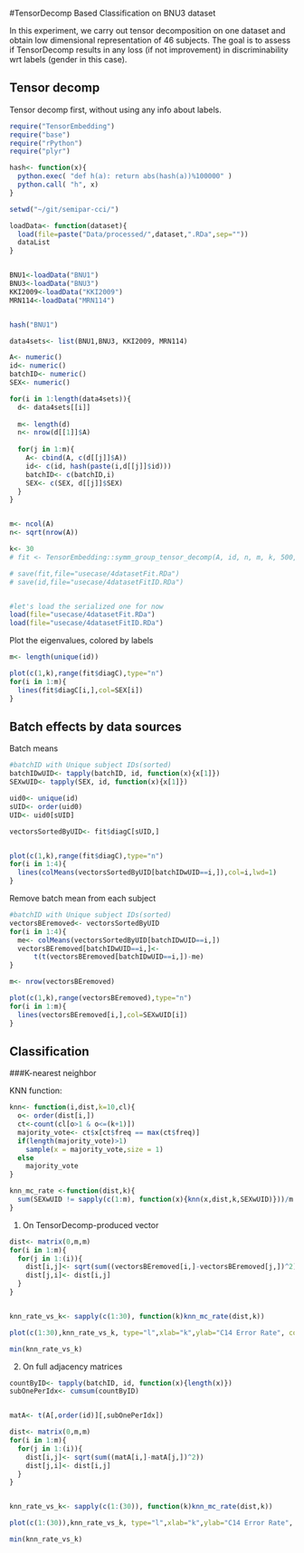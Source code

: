 #TensorDecomp Based Classification on BNU3 dataset

In this experiment, we carry out tensor decomposition on one dataset and obtain low dimensional representation of 46 subjects. The goal is to assess if TensorDecomp results in any loss (if not improvement) in discriminability wrt labels (gender in this case).


## Tensor decomp

Tensor decomp first, without using any info about labels.

```r
require("TensorEmbedding")
require("base")
require("rPython")
require("plyr")

hash<- function(x){
  python.exec( "def h(a): return abs(hash(a))%100000" )
  python.call( "h", x)
}

setwd("~/git/semipar-cci/")

loadData<- function(dataset){
  load(file=paste("Data/processed/",dataset,".RDa",sep=""))
  dataList
}


BNU1<-loadData("BNU1")
BNU3<-loadData("BNU3")
KKI2009<-loadData("KKI2009")
MRN114<-loadData("MRN114")


hash("BNU1")

data4sets<- list(BNU1,BNU3, KKI2009, MRN114)

A<- numeric()
id<- numeric()
batchID<- numeric()
SEX<- numeric()

for(i in 1:length(data4sets)){
  d<- data4sets[[i]]
  
  m<- length(d)
  n<- nrow(d[[1]]$A)
  
  for(j in 1:m){
    A<- cbind(A, c(d[[j]]$A))
    id<- c(id, hash(paste(i,d[[j]]$id)))
    batchID<- c(batchID,i) 
    SEX<- c(SEX, d[[j]]$SEX)
  }
}


m<- ncol(A)
n<- sqrt(nrow(A))

k<- 30
# fit <- TensorEmbedding::symm_group_tensor_decomp(A, id, n, m, k, 500, 1E-5, 1E-5)

# save(fit,file="usecase/4datasetFit.RDa")
# save(id,file="usecase/4datasetFitID.RDa")


#let's load the serialized one for now
load(file="usecase/4datasetFit.RDa")
load(file="usecase/4datasetFitID.RDa")

```


Plot the eigenvalues, colored by labels
```r

m<- length(unique(id))

plot(c(1,k),range(fit$diagC),type="n")
for(i in 1:m){
  lines(fit$diagC[i,],col=SEX[i])
}
```

## Batch effects by data sources

Batch means
```r

#batchID with Unique subject IDs(sorted)
batchIDwUID<- tapply(batchID, id, function(x){x[1]})
SEXwUID<- tapply(SEX, id, function(x){x[1]})

uid0<- unique(id)
sUID<- order(uid0)
UID<- uid0[sUID]

vectorsSortedByUID<- fit$diagC[sUID,]


plot(c(1,k),range(fit$diagC),type="n")
for(i in 1:4){
  lines(colMeans(vectorsSortedByUID[batchIDwUID==i,]),col=i,lwd=1)
}
```

Remove batch mean from each subject

```r

#batchID with Unique subject IDs(sorted)
vectorsBEremoved<- vectorsSortedByUID
for(i in 1:4){
  me<- colMeans(vectorsSortedByUID[batchIDwUID==i,])
  vectorsBEremoved[batchIDwUID==i,]<-
      t(t(vectorsBEremoved[batchIDwUID==i,])-me)
}

m<- nrow(vectorsBEremoved)

plot(c(1,k),range(vectorsBEremoved),type="n")
for(i in 1:m){
  lines(vectorsBEremoved[i,],col=SEXwUID[i])
}


```


## Classification


###K-nearest neighbor


KNN function:

```R

knn<- function(i,dist,k=10,cl){
  o<- order(dist[i,])
  ct<-count(cl[o>1 & o<=(k+1)])
  majority_vote<- ct$x[ct$freq == max(ct$freq)] 
  if(length(majority_vote)>1)
    sample(x = majority_vote,size = 1)
  else
    majority_vote
}

knn_mc_rate <-function(dist,k){
  sum(SEXwUID != sapply(c(1:m), function(x){knn(x,dist,k,SEXwUID)}))/m
}


```



1. On TensorDecomp-produced vector

```R


dist<- matrix(0,m,m)
for(i in 1:m){
  for(j in 1:(i)){
    dist[i,j]<- sqrt(sum((vectorsBEremoved[i,]-vectorsBEremoved[j,])^2))
    dist[j,i]<- dist[i,j]
  }
}


knn_rate_vs_k<- sapply(c(1:30), function(k)knn_mc_rate(dist,k))

plot(c(1:30),knn_rate_vs_k, type="l",xlab="k",ylab="C14 Error Rate", col="red")

min(knn_rate_vs_k)

```


2. On full adjacency matrices

```R

countByID<- tapply(batchID, id, function(x){length(x)})
subOnePerIdx<- cumsum(countByID)


matA<- t(A[,order(id)][,subOnePerIdx])

dist<- matrix(0,m,m)
for(i in 1:m){
  for(j in 1:(i)){
    dist[i,j]<- sqrt(sum((matA[i,]-matA[j,])^2))
    dist[j,i]<- dist[i,j]
  }
}


knn_rate_vs_k<- sapply(c(1:(30)), function(k)knn_mc_rate(dist,k))

plot(c(1:(30)),knn_rate_vs_k, type="l",xlab="k",ylab="C14 Error Rate", col="red")

min(knn_rate_vs_k)

```
